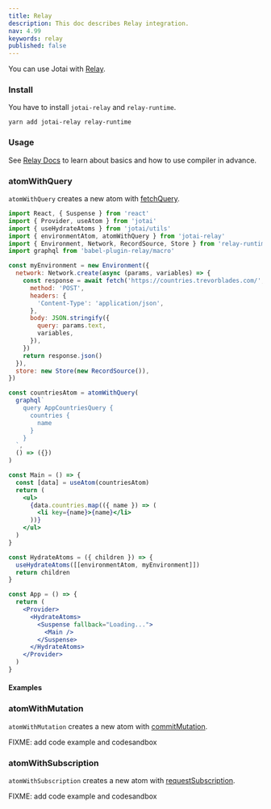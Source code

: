 ```yaml
---
title: Relay
description: This doc describes Relay integration.
nav: 4.99
keywords: relay
published: false
---
```


You can use Jotai with [Relay](https://relay.dev).

### Install

You have to install `jotai-relay` and `relay-runtime`.

```
yarn add jotai-relay relay-runtime
```

### Usage

See [Relay Docs](https://relay.dev/docs/) to
learn about basics and how to use compiler in advance.

### atomWithQuery

`atomWithQuery` creates a new atom with [fetchQuery](https://relay.dev/docs/api-reference/fetch-query/).

```jsx
import React, { Suspense } from 'react'
import { Provider, useAtom } from 'jotai'
import { useHydrateAtoms } from 'jotai/utils'
import { environmentAtom, atomWithQuery } from 'jotai-relay'
import { Environment, Network, RecordSource, Store } from 'relay-runtime'
import graphql from 'babel-plugin-relay/macro'

const myEnvironment = new Environment({
  network: Network.create(async (params, variables) => {
    const response = await fetch('https://countries.trevorblades.com/', {
      method: 'POST',
      headers: {
        'Content-Type': 'application/json',
      },
      body: JSON.stringify({
        query: params.text,
        variables,
      }),
    })
    return response.json()
  }),
  store: new Store(new RecordSource()),
})

const countriesAtom = atomWithQuery(
  graphql`
    query AppCountriesQuery {
      countries {
        name
      }
    }
  `,
  () => ({})
)

const Main = () => {
  const [data] = useAtom(countriesAtom)
  return (
    <ul>
      {data.countries.map(({ name }) => (
        <li key={name}>{name}</li>
      ))}
    </ul>
  )
}

const HydrateAtoms = ({ children }) => {
  useHydrateAtoms([[environmentAtom, myEnvironment]])
  return children
}

const App = () => {
  return (
    <Provider>
      <HydrateAtoms>
        <Suspense fallback="Loading...">
          <Main />
        </Suspense>
      </HydrateAtoms>
    </Provider>
  )
}
```

#### Examples

<CodeSandbox id="cxc6p5" />

### atomWithMutation

`atomWithMutation` creates a new atom with [commitMutation](https://relay.dev/docs/api-reference/commit-mutation/).

FIXME: add code example and codesandbox

### atomWithSubscription

`atomWithSubscription` creates a new atom with [requestSubscription](https://relay.dev/docs/api-reference/request-subscription/).

FIXME: add code example and codesandbox
